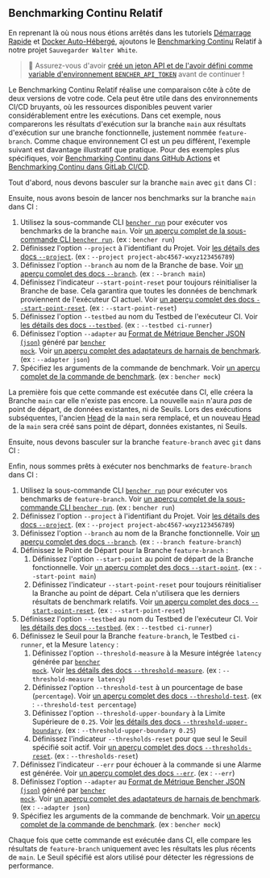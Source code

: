 
## Benchmarking Continu Relatif

En reprenant là où nous nous étions arrêtés dans les tutoriels [Démarrage Rapide][quick start] et [Docker Auto-Hébergé][docker self-hosted], ajoutons le [Benchmarking Continu][continuous benchmarking] Relatif à notre projet `Sauvegarder Walter White`.

> 🐰 Assurez-vous d'avoir [créé un jeton API et de l'avoir défini comme variable d'environnement `BENCHER_API_TOKEN`][create an api token] avant de continuer !

[quick start]: /fr/docs/tutorial/quick-start/
[docker self-hosted]: /fr/docs/tutorial/docker/
[continuous benchmarking]: /fr/docs/explanation/continuous-benchmarking/
[create an api token]: /fr/docs/tutorial/quick-start/#create-an-api-token

Le Benchmarking Continu Relatif réalise une comparaison côte à côte de deux versions de votre code. Cela peut être utile dans des environnements CI/CD bruyants, où les ressources disponibles peuvent varier considérablement entre les exécutions. Dans cet exemple, nous comparerons les résultats d'exécution sur la branche `main` aux résultats d'exécution sur une branche fonctionnelle, justement nommée `feature-branch`. Comme chaque environnement CI est un peu différent, l'exemple suivant est davantage illustratif que pratique. Pour des exemples plus spécifiques, voir [Benchmarking Continu dans GitHub Actions][github actions] et [Benchmarking Continu dans GitLab CI/CD][gitlab ci/cd].

[github actions]: /fr/docs/how-to/github-actions/
[gitlab ci/cd]: /fr/docs/how-to/gitlab-ci-cd/

Tout d'abord, nous devons basculer sur la branche `main` avec `git` dans CI :

<GitCheckoutMain />

Ensuite, nous avons besoin de lancer nos benchmarks sur la branche `main` dans CI :

<RunMainRelative />

1. Utilisez la sous-commande CLI <code><a href="/fr/docs/explanation/bencher-run/">bencher run</a></code> pour exécuter vos benchmarks de la branche `main`. Voir [un aperçu complet de la sous-commande CLI `bencher run`][bencher run]. (ex : `bencher run`)
2. Définissez l'option `--project` à l'identifiant du Projet. Voir [les détails des docs `--project`][project option]. (ex : `--project project-abc4567-wxyz123456789`)
3. Définissez l'option `--branch` au nom de la Branche de base. Voir [un aperçu complet des docs `--branch`][branch option]. (ex : `--branch main`)
4. Définissez l'indicateur `--start-point-reset` pour toujours réinitialiser la Branche de base. Cela garantira que toutes les données de benchmark proviennent de l'exécuteur CI actuel. Voir [un aperçu complet des docs `--start-point-reset`][start point reset]. (ex : `--start-point-reset`)
5. Définissez l'option `--testbed` au nom du Testbed de l'exécuteur CI. Voir [les détails des docs `--testbed`][testbed option]. (ex : `--testbed ci-runner`)
6. Définissez l'option `--adapter` au [Format de Métrique Bencher JSON (`json`)][bmf] généré par <code><a href="/fr/docs/reference/bencher-metric-format/#bencher-mock">bencher mock</a></code>. Voir [un aperçu complet des adaptateurs de harnais de benchmark][adapter json]. (ex : `--adapter json`)
7. Spécifiez les arguments de la commande de benchmark. Voir [un aperçu complet de la commande de benchmark][command argument]. (ex : `bencher mock`)

La première fois que cette commande est exécutée dans CI, elle créera la Branche `main` car elle n'existe pas encore. La nouvelle `main` n'aura _pas_ de point de départ, de données existantes, ni de Seuils. Lors des exécutions subséquentes, l'ancien [Head][head] de la `main` sera remplacé, et un nouveau [Head][head] de la `main` sera créé sans point de départ, données existantes, ni Seuils.

[bencher run]: /fr/docs/explanation/bencher-run/
[project option]: /fr/docs/explanation/bencher-run/#--project-project
[branch option]: /fr/docs/explanation/branch-selection/#--branch-branch
[start point reset]: /fr/docs/explanation/branch-selection/#--start-point-reset
[testbed option]: /fr/docs/explanation/bencher-run/#--testbed-testbed
[bmf]: /fr/docs/reference/bencher-metric-format/
[adapter json]: /fr/docs/explanation/adapters/#-json
[command argument]: /fr/docs/explanation/bencher-run/#benchmark-command
[head]: /fr/docs/explanation/benchmarking/#head

Ensuite, nous devons basculer sur la branche `feature-branch` avec `git` dans CI :

<GitCheckoutFeature />

Enfin, nous sommes prêts à exécuter nos benchmarks de `feature-branch` dans CI :

<RunFeatureRelative />

1. Utilisez la sous-commande CLI <code><a href="/fr/docs/explanation/bencher-run/">bencher run</a></code> pour exécuter vos benchmarks de `feature-branch`. Voir [un aperçu complet de la sous-commande CLI `bencher run`][bencher run]. (ex : `bencher run`)
2. Définissez l'option `--project` à l'identifiant du Projet. Voir [les détails des docs `--project`][project option]. (ex : `--project project-abc4567-wxyz123456789`)
3. Définissez l'option `--branch` au nom de la Branche fonctionnelle. Voir [un aperçu complet des docs `--branch`][branch option]. (ex : `--branch feature-branch`)
4. Définissez le Point de Départ pour la Branche `feature-branch` :
   1. Définissez l'option `--start-point` au point de départ de la Branche fonctionnelle. Voir [un aperçu complet des docs `--start-point`][start point]. (ex : `--start-point main`)
   2. Définissez l'indicateur `--start-point-reset` pour toujours réinitialiser la Branche au point de départ. Cela n'utilisera que les derniers résultats de benchmark relatifs. Voir [un aperçu complet des docs `--start-point-reset`][start point reset]. (ex : `--start-point-reset`)
5. Définissez l'option `--testbed` au nom du Testbed de l'exécuteur CI. Voir [les détails des docs `--testbed`][testbed option]. (ex : `--testbed ci-runner`)
6. Définissez le Seuil pour la Branche `feature-branch`, le Testbed `ci-runner`, et la Mesure `latency` :
   1. Définissez l'option `--threshold-measure` à la Mesure intégrée `latency` générée par <code><a href="/fr/docs/reference/bencher-metric-format/#bencher-mock">bencher mock</a></code>. Voir [les détails des docs `--threshold-measure`][threshold measure option]. (ex : `--threshold-measure latency`)
   2. Définissez l'option `--threshold-test` à un pourcentage de base (`percentage`). Voir [un aperçu complet des docs `--threshold-test`][threshold test option]. (ex : `--threshold-test percentage`)
   3. Définissez l'option `--threshold-upper-boundary` à la Limite Supérieure de `0.25`. Voir [les détails des docs `--threshold-upper-boundary`][threshold upper boundary]. (ex : `--threshold-upper-boundary 0.25`)
   4. Définissez l'indicateur `--thresholds-reset` pour que seul le Seuil spécifié soit actif. Voir [un aperçu complet des docs `--thresholds-reset`][thresholds reset]. (ex : `--thresholds-reset`)
7. Définissez l'indicateur `--err` pour échouer à la commande si une Alarme est générée. Voir [un aperçu complet des docs `--err`][alert err]. (ex : `--err`)
8. Définissez l'option `--adapter` au [Format de Métrique Bencher JSON (`json`)][bmf] généré par <code><a href="/fr/docs/reference/bencher-metric-format/#bencher-mock">bencher mock</a></code>. Voir [un aperçu complet des adaptateurs de harnais de benchmark][adapter json]. (ex : `--adapter json`)
9. Spécifiez les arguments de la commande de benchmark. Voir [un aperçu complet de la commande de benchmark][command argument]. (ex : `bencher mock`)

Chaque fois que cette commande est exécutée dans CI, elle compare les résultats de `feature-branch` uniquement avec les résultats les plus récents de `main`. Le Seuil spécifié est alors utilisé pour détecter les régressions de performance.

[start point]: /fr/docs/explanation/branch-selection/#--start-point-branch
[start point reset]: /fr/docs/explanation/branch-selection/#--start-point-reset
[threshold measure option]: /fr/docs/explanation/thresholds/#--threshold-measure-measure
[threshold test option]: /fr/docs/explanation/thresholds/#--threshold-test-test
[threshold upper boundary]: /fr/docs/explanation/thresholds/#--threshold-upper-boundary-boundary
[thresholds reset]: /fr/docs/explanation/thresholds/#--thresholds-reset
[alert err]: /fr/docs/explanation/thresholds/#--err